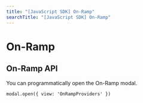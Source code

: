 ```yaml
---
title: "[JavaScript SDK] On-Ramp"
searchTitle: "[JavaScript SDK] On-Ramp"
---
```



# On-Ramp

<Onramp />

## On-Ramp API 

You can programmatically open the On-Ramp modal.

```
modal.open({ view: 'OnRampProviders' })
```
